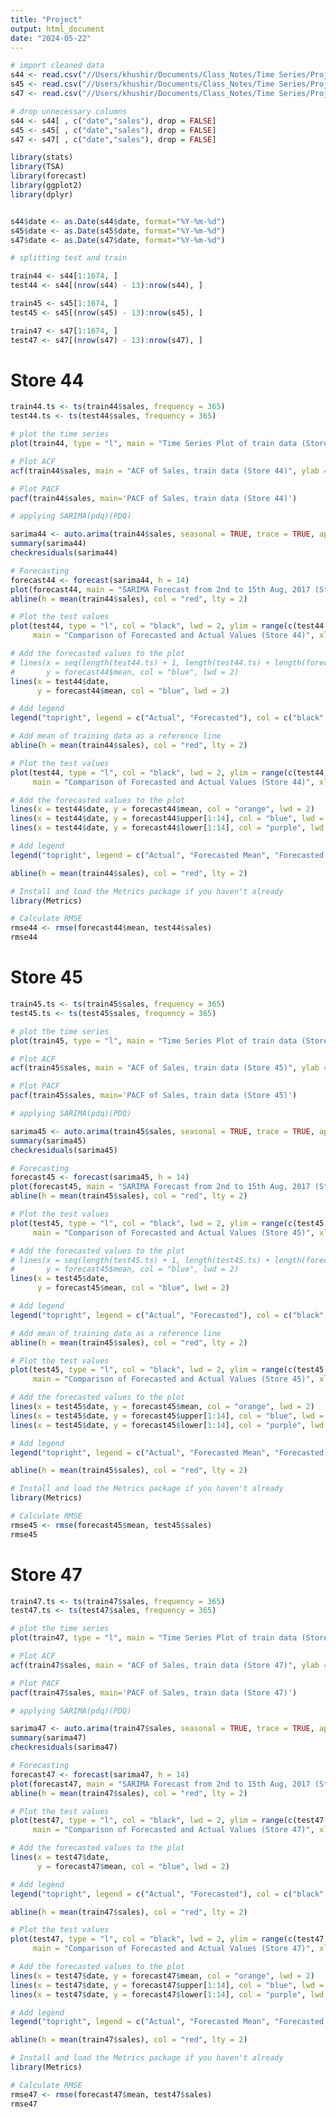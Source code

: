 ```yaml
---
title: "Project"
output: html_document
date: "2024-05-22"
---
```


```r

# import cleaned data
s44 <- read.csv("//Users/khushir/Documents/Class_Notes/Time Series/Project/store_44.csv", stringsAsFactors = FALSE)
s45 <- read.csv("//Users/khushir/Documents/Class_Notes/Time Series/Project/store_45.csv", stringsAsFactors = FALSE)
s47 <- read.csv("//Users/khushir/Documents/Class_Notes/Time Series/Project/store_47.csv", stringsAsFactors = FALSE)

# drop unnecessary columns
s44 <- s44[ , c("date","sales"), drop = FALSE]
s45 <- s45[ , c("date","sales"), drop = FALSE]
s47 <- s47[ , c("date","sales"), drop = FALSE]

```


```r

library(stats)
library(TSA)
library(forecast)
library(ggplot2)
library(dplyr)


s44$date <- as.Date(s44$date, format="%Y-%m-%d")
s45$date <- as.Date(s45$date, format="%Y-%m-%d")
s47$date <- as.Date(s47$date, format="%Y-%m-%d")

```


```r

# splitting test and train

train44 <- s44[1:1674, ]
test44 <- s44[(nrow(s44) - 13):nrow(s44), ]

train45 <- s45[1:1674, ]
test45 <- s45[(nrow(s45) - 13):nrow(s45), ]

train47 <- s47[1:1674, ]
test47 <- s47[(nrow(s47) - 13):nrow(s47), ]
```


# Store 44

```r

train44.ts <- ts(train44$sales, frequency = 365)
test44.ts <- ts(test44$sales, frequency = 365)

# plot the time series
plot(train44, type = "l", main = "Time Series Plot of train data (Store 44)", xlab = "Date", ylab = "Sales")

# Plot ACF
acf(train44$sales, main = "ACF of Sales, train data (Store 44)", ylab = "Autocorrelation", xlab = "Lag")

# Plot PACF 
pacf(train44$sales, main='PACF of Sales, train data (Store 44)')

```


```r

# applying SARIMA(pdq)(PDQ)

sarima44 <- auto.arima(train44$sales, seasonal = TRUE, trace = TRUE, approximation = TRUE)
summary(sarima44)
checkresiduals(sarima44)
```

```r
# Forecasting
forecast44 <- forecast(sarima44, h = 14)
plot(forecast44, main = "SARIMA Forecast from 2nd to 15th Aug, 2017 (Store 44)", xlab = "day", ylab = "Sales")
abline(h = mean(train44$sales), col = "red", lty = 2)
```

```r

# Plot the test values
plot(test44, type = "l", col = "black", lwd = 2, ylim = range(c(test44.ts, forecast44$mean)), 
     main = "Comparison of Forecasted and Actual Values (Store 44)", xlab = "Day", ylab = "Sales")

# Add the forecasted values to the plot
# lines(x = seq(length(test44.ts) + 1, length(test44.ts) + length(forecast44$mean)),
#       y = forecast44$mean, col = "blue", lwd = 2)
lines(x = test44$date,
      y = forecast44$mean, col = "blue", lwd = 2)

# Add legend
legend("topright", legend = c("Actual", "Forecasted"), col = c("black", "blue"), lty = 1, lwd = 2)

# Add mean of training data as a reference line
abline(h = mean(train44$sales), col = "red", lty = 2)

```

```r

# Plot the test values
plot(test44, type = "l", col = "black", lwd = 2, ylim = range(c(test44, forecast44$upper)), 
     main = "Comparison of Forecasted and Actual Values (Store 44)", xlab = "Day", ylab = "Sales")

# Add the forecasted values to the plot
lines(x = test44$date, y = forecast44$mean, col = "orange", lwd = 2)
lines(x = test44$date, y = forecast44$upper[1:14], col = "blue", lwd = 2)
lines(x = test44$date, y = forecast44$lower[1:14], col = "purple", lwd = 2)

# Add legend
legend("topright", legend = c("Actual", "Forecasted Mean", "Forecasted Upper", "Forecasted Lower"), col = c("black",  "orange", "blue", "purple"), lty = 1, lwd = 2)

abline(h = mean(train44$sales), col = "red", lty = 2)


```

```r

# Install and load the Metrics package if you haven't already
library(Metrics)

# Calculate RMSE
rmse44 <- rmse(forecast44$mean, test44$sales)
rmse44

```

# Store 45

```r

train45.ts <- ts(train45$sales, frequency = 365)
test45.ts <- ts(test45$sales, frequency = 365)

# plot the time series
plot(train45, type = "l", main = "Time Series Plot of train data (Store 45)", xlab = "Date", ylab = "Sales")

# Plot ACF
acf(train45$sales, main = "ACF of Sales, train data (Store 45)", ylab = "Autocorrelation", xlab = "Lag")

# Plot PACF 
pacf(train45$sales, main='PACF of Sales, train data (Store 45)')

```


```r

# applying SARIMA(pdq)(PDQ)

sarima45 <- auto.arima(train45$sales, seasonal = TRUE, trace = TRUE, approximation = TRUE)
summary(sarima45)
checkresiduals(sarima45)
```

```r
# Forecasting
forecast45 <- forecast(sarima45, h = 14)
plot(forecast45, main = "SARIMA Forecast from 2nd to 15th Aug, 2017 (Store 45)", xlab = "day", ylab = "Sales")
abline(h = mean(train45$sales), col = "red", lty = 2)
```

```r

# Plot the test values
plot(test45, type = "l", col = "black", lwd = 2, ylim = range(c(test45.ts, forecast45$mean)), 
     main = "Comparison of Forecasted and Actual Values (Store 45)", xlab = "Day", ylab = "Sales")

# Add the forecasted values to the plot
# lines(x = seq(length(test45.ts) + 1, length(test45.ts) + length(forecast45$mean)),
#       y = forecast45$mean, col = "blue", lwd = 2)
lines(x = test45$date,
      y = forecast45$mean, col = "blue", lwd = 2)

# Add legend
legend("topright", legend = c("Actual", "Forecasted"), col = c("black", "blue"), lty = 1, lwd = 2)

# Add mean of training data as a reference line
abline(h = mean(train45$sales), col = "red", lty = 2)

```

```r

# Plot the test values
plot(test45, type = "l", col = "black", lwd = 2, ylim = range(c(test45, forecast45$upper)), 
     main = "Comparison of Forecasted and Actual Values (Store 45)", xlab = "Day", ylab = "Sales")

# Add the forecasted values to the plot
lines(x = test45$date, y = forecast45$mean, col = "orange", lwd = 2)
lines(x = test45$date, y = forecast45$upper[1:14], col = "blue", lwd = 2)
lines(x = test45$date, y = forecast45$lower[1:14], col = "purple", lwd = 2)

# Add legend
legend("topright", legend = c("Actual", "Forecasted Mean", "Forecasted Upper", "Forecasted Lower"), col = c("black",  "orange", "blue", "purple"), lty = 1, lwd = 2)

abline(h = mean(train45$sales), col = "red", lty = 2)


```


```r

# Install and load the Metrics package if you haven't already
library(Metrics)

# Calculate RMSE
rmse45 <- rmse(forecast45$mean, test45$sales)
rmse45

```


# Store 47

```r

train47.ts <- ts(train47$sales, frequency = 365)
test47.ts <- ts(test47$sales, frequency = 365)

# plot the time series
plot(train47, type = "l", main = "Time Series Plot of train data (Store 47)", xlab = "Date", ylab = "Sales")

# Plot ACF
acf(train47$sales, main = "ACF of Sales, train data (Store 47)", ylab = "Autocorrelation", xlab = "Lag")

# Plot PACF 
pacf(train47$sales, main='PACF of Sales, train data (Store 47)')

```


```r

# applying SARIMA(pdq)(PDQ)

sarima47 <- auto.arima(train47$sales, seasonal = TRUE, trace = TRUE, approximation = TRUE)
summary(sarima47)
checkresiduals(sarima47)
```

```r
# Forecasting
forecast47 <- forecast(sarima47, h = 14)
plot(forecast47, main = "SARIMA Forecast from 2nd to 15th Aug, 2017 (Store 47)", xlab = "day", ylab = "Sales")
abline(h = mean(train47$sales), col = "red", lty = 2)
```

```r

# Plot the test values
plot(test47, type = "l", col = "black", lwd = 2, ylim = range(c(test47.ts, forecast47$mean)), 
     main = "Comparison of Forecasted and Actual Values (Store 47)", xlab = "Day", ylab = "Sales")

# Add the forecasted values to the plot
lines(x = test47$date,
      y = forecast47$mean, col = "blue", lwd = 2)

# Add legend
legend("topright", legend = c("Actual", "Forecasted"), col = c("black", "blue"), lty = 1, lwd = 2)

abline(h = mean(train47$sales), col = "red", lty = 2)


```
```r

# Plot the test values
plot(test47, type = "l", col = "black", lwd = 2, ylim = range(c(test47, forecast47$upper)), 
     main = "Comparison of Forecasted and Actual Values (Store 47)", xlab = "Day", ylab = "Sales")

# Add the forecasted values to the plot
lines(x = test47$date, y = forecast47$mean, col = "orange", lwd = 2)
lines(x = test47$date, y = forecast47$upper[1:14], col = "blue", lwd = 2)
lines(x = test47$date, y = forecast47$lower[1:14], col = "purple", lwd = 2)

# Add legend
legend("topright", legend = c("Actual", "Forecasted Mean", "Forecasted Upper", "Forecasted Lower"), col = c("black",  "orange", "blue", "purple"), lty = 1, lwd = 2)

abline(h = mean(train47$sales), col = "red", lty = 2)


```

```r

# Install and load the Metrics package if you haven't already
library(Metrics)

# Calculate RMSE
rmse47 <- rmse(forecast47$mean, test47$sales)
rmse47

```